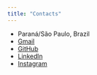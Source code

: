 ```yaml
---
title: "Contacts"
---
```



- Paraná/São Paulo, Brazil
- [Gmail](brendharlima@gmail.com)
- [GitHub](https://www.github.com/brendhalima)
- [LinkedIn](https://www.linkedin.com/in/brendha-lima/)
- [Instagram](https://www.instagram.com/in/br_ndh_)
<!-- - [Facebook](https://www.facebook.com/in/brendha.lima) -->